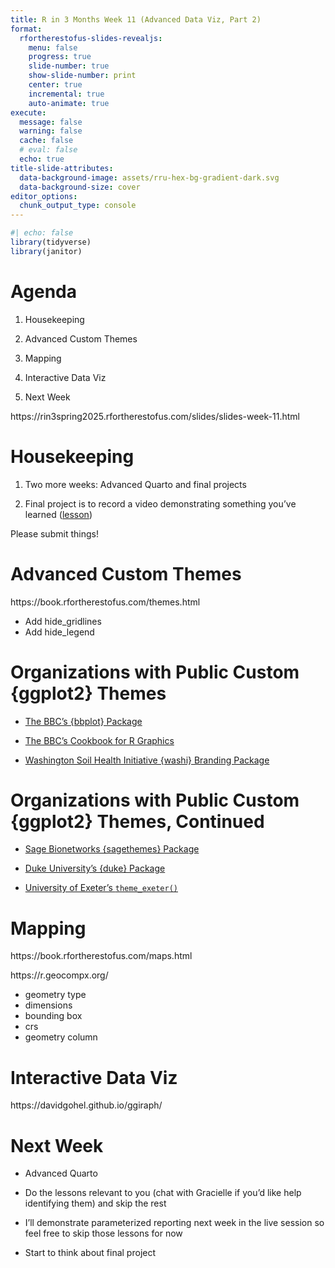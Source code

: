 ```yaml
---
title: R in 3 Months Week 11 (Advanced Data Viz, Part 2)
format:
  rfortherestofus-slides-revealjs:
    menu: false
    progress: true
    slide-number: true
    show-slide-number: print
    center: true
    incremental: true
    auto-animate: true
execute: 
  message: false
  warning: false
  cache: false
  # eval: false
  echo: true
title-slide-attributes:
  data-background-image: assets/rru-hex-bg-gradient-dark.svg
  data-background-size: cover
editor_options: 
  chunk_output_type: console
---
```


```r
#| echo: false
library(tidyverse)
library(janitor)
```


# Agenda

1. Housekeeping

1. Advanced Custom Themes

1. Mapping

1. Interactive Data Viz

1. Next Week

::: {.notes}
https://rin3spring2025.rfortherestofus.com/slides/slides-week-11.html
:::

# Housekeeping

1. Two more weeks: Advanced Quarto and final projects

1. Final project is to record a video demonstrating something you've learned ([lesson](https://rfortherestofus.com/courses/r-in-3-months-spring-2025/lessons/r-in-3-months-final-project))

::: {.notes}
Please submit things!
:::

# Advanced Custom Themes {.inverse}

::: {.notes}
https://book.rfortherestofus.com/themes.html

- Add hide_gridlines
- Add hide_legend
:::

# Organizations with Public Custom {ggplot2} Themes 

* [The BBC's {bbplot} Package](https://github.com/bbc/bbplot)  

* [The BBC's Cookbook for R Graphics](https://bbc.github.io/rcookbook/) 

* [Washington Soil Health Initiative {washi} Branding Package](https://wa-department-of-agriculture.github.io/washi/)  

# Organizations with Public Custom {ggplot2} Themes, Continued 

* [Sage Bionetworks {sagethemes} Package](https://sage-bionetworks.github.io/sagethemes/)

* [Duke University's {duke} Package](https://aidangildea.github.io/duke/)

* [University of Exeter's `theme_exeter()`](https://github.com/lukepilling/theme_exeter)

# Mapping {.inverse}

::: {.notes}
https://book.rfortherestofus.com/maps.html

https://r.geocompx.org/

- geometry type
- dimensions
- bounding box
- crs
- geometry column
:::

# Interactive Data Viz {.inverse}

::: {.notes}
https://davidgohel.github.io/ggiraph/
:::

# Next Week

- Advanced Quarto

- Do the lessons relevant to you (chat with Gracielle if you'd like help identifying them) and skip the rest

- I'll demonstrate parameterized reporting next week in the live session so feel free to skip those lessons for now

- Start to think about final project
